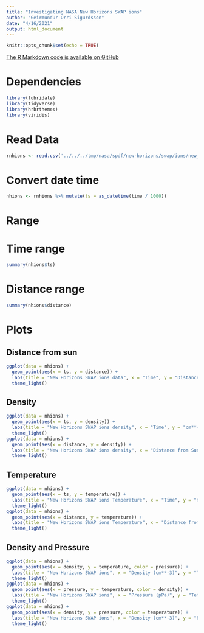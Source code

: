 ---
title: "Investigating NASA New Horizons SWAP ions"
author: "Geirmundur Orri Sigurdsson"
date: "4/16/2021"
output: html_document
---

```{r setup, include=FALSE}
knitr::opts_chunk$set(echo = TRUE)
```


[The R Markdown code is available on GitHub](https://github.com/orri93/analysis/blob/master/etc/astronomy/nasa/inspect-new-horizons-swap-ions.Rmd)

# Dependencies

```{r dependencies, message=FALSE, warning=FALSE}
library(lubridate)
library(tidyverse)
library(hrbrthemes)
library(viridis)
```

# Read Data

```{r read data}
rnhions <- read.csv('../../../tmp/nasa/spdf/new-horizons/swap/ions/new_horizons_swap_pickup-ions_20081116180800_v1.0.1.csv')
```

# Convert date time

```{r convert time}
nhions <- rnhions %>% mutate(ts = as_datetime(time / 1000))
```

# Range

# Time range

```{r time range}
summary(nhions$ts)
```

# Distance range

```{r distance range}
summary(nhions$distance)
```

# Plots

## Distance from sun

```{r plots distance sun, warning=FALSE}
ggplot(data = nhions) +
  geom_point(aes(x = ts, y = distance)) +
  labs(title = "New Horizons SWAP ions data", x = "Time", y = "Distance from Sun (AU)") +
  theme_light()
```

## Density

```{r plots density, warning=FALSE}
ggplot(data = nhions) +
  geom_point(aes(x = ts, y = density)) +
  labs(title = "New Horizons SWAP ions density", x = "Time", y = "cm**-3") +
  theme_light()
ggplot(data = nhions) +
  geom_point(aes(x = distance, y = density)) +
  labs(title = "New Horizons SWAP ions density", x = "Distance from Sun (AU)", y = "cm**-3") +
  theme_light()
```

## Temperature

```{r plots temperature, warning=FALSE}
ggplot(data = nhions) +
  geom_point(aes(x = ts, y = temperature)) +
  labs(title = "New Horizons SWAP ions Temperature", x = "Time", y = "K") +
  theme_light()
ggplot(data = nhions) +
  geom_point(aes(x = distance, y = temperature)) +
  labs(title = "New Horizons SWAP ions Temperature", x = "Distance from Sun (AU)", y = "K") +
  theme_light()
```

## Density and Pressure

```{r plots density pressure, warning=FALSE}
ggplot(data = nhions) +
  geom_point(aes(x = density, y = temperature, color = pressure)) +
  labs(title = "New Horizons SWAP ions", x = "Density (cm**-3)", y = "Temperature (K)") +
  theme_light()
ggplot(data = nhions) +
  geom_point(aes(x = pressure, y = temperature, color = density)) +
  labs(title = "New Horizons SWAP ions", x = "Pressure (pPa)", y = "Temperature (K)") +
  theme_light()
ggplot(data = nhions) +
  geom_point(aes(x = density, y = pressure, color = temperature)) +
  labs(title = "New Horizons SWAP ions", x = "Density (cm**-3)", y = "Pressure (pPa)") +
  theme_light()
```

